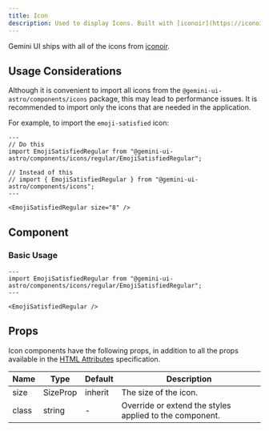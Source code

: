 ```yaml
---
title: Icon
description: Used to display Icons. Built with [iconoir](https://iconoir.com/).
---
```



<Styles />

Gemini UI ships with all of the icons from [iconoir](https://iconoir.com/).

## Usage Considerations

Although it is convenient to import all icons from the `@gemini-ui-astro/components/icons` package, this may lead to performance issues. It is recommended to import only the icons that are needed in the application.

For example, to import the `emoji-satisfied` icon:

```astro live
---
// Do this
import EmojiSatisfiedRegular from "@gemini-ui-astro/components/icons/regular/EmojiSatisfiedRegular";

// Instead of this
// import { EmojiSatisfiedRegular } from "@gemini-ui-astro/components/icons";
---

<EmojiSatisfiedRegular size="8" />
```

## Component

### Basic Usage

```astro live
---
import EmojiSatisfiedRegular from "@gemini-ui-astro/components/icons/regular/EmojiSatisfiedRegular";
---

<EmojiSatisfiedRegular />
```

## Props

Icon components have the following props, in addition to all the props available in the [HTML Attributes](https://developer.mozilla.org/en-US/docs/Web/HTML/Attributes) specification.

<table>
  <thead>
    <tr>
      <th>Name</th>
      <th>Type</th>
      <th>Default</th>
      <th>Description</th>
    </tr>
  </thead>
  <tbody>
    <tr>
      <td>size</td>
      <td>SizeProp</td>
      <td>inherit</td>
      <td>The size of the icon.</td>
    </tr>
    <tr>
      <td>class</td>
      <td>string</td>
      <td>-</td>
      <td>Override or extend the styles applied to the component.</td>
    </tr>
  </tbody>
</table>
